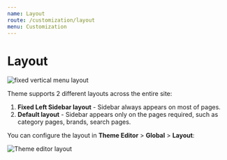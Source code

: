 ```yaml
---
name: Layout
route: /customization/layout
menu: Customization
---
```


# Layout

![fixed vertical menu layout](../img/home1-left-sidebar.jpg)

Theme supports 2 different layouts across the entire site:

1. **Fixed Left Sidebar layout** - Sidebar always appears on most of pages.
2. **Default layout** - Sidebar appears only on the pages required, such as category pages, brands, search pages.

You can configure the layout in **Theme Editor** > **Global** > **Layout**:

![Theme editor layout](../img/theme-editor-layout.png)
